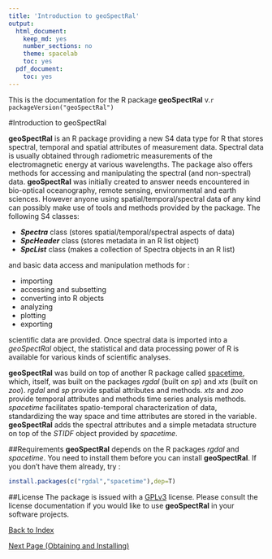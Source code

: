```yaml
---
title: 'Introduction to geoSpectRal'
output:
  html_document:
    keep_md: yes
    number_sections: no
    theme: spacelab
    toc: yes
  pdf_document:
    toc: yes
---
```



This is the documentation for the R package **geoSpectRal** v.`r packageVersion("geoSpectRal")`


#Introduction to geoSpectRal

**geoSpectRal** is an R package providing a new S4 data type for R that stores spectral, temporal and spatial attributes of measurement data.  Spectral data is usually obtained through radiometric measurements of the electromagnetic energy at various wavelengths. The package also offers methods for accessing and manipulating the spectral (and non-spectral) data. **geoSpectRal** was initially created to answer needs encountered in bio-optical oceanography, remote sensing, environmental and earth sciences. However anyone using spatial/temporal/spectral data of any kind can possibly make use of tools and methods provided by the package. The following S4 classes:

* **_Spectra_** class (stores spatial/temporal/spectral aspects of data)
* **_SpcHeader_** class (stores metadata in an R list object)
* **_SpcList_** class (makes a collection of Spectra objects in an R list)

and basic data access and manipulation methods for :

+ importing 
+ accessing and subsetting
+ converting into R objects
+ analyzing
+ plotting
+ exporting

scientific data are provided. Once spectral data is imported into a *geoSpectRal* object, the  statistical and data processing power of R is available for various kinds of scientific analyses. 

**geoSpectRal** was build on top of another R package called [spacetime](http://cran.r-project.org/web/packages/spacetime/index.html), which, itself, was built on the packages *rgdal* (built on *sp*) and *xts* (built on *zoo*). *rgdal* and *sp* provide spatial attributes and methods. *xts* and *zoo* provide temporal attributes and methods time series analysis methods. *spacetime* facilitates spatio-temporal characterization of data, standardizing the way space and time attributes are stored in the variable. **geoSpectRal** adds the spectral attributes and a simple metadata structure on top of the *STIDF* object provided by *spacetime*.

##Requirements
**geoSpectRal** depends on the R packages *rgdal* and *spacetime*. You need to install them before you can install **geoSpectRal**. If you don't have them already, try :
```r
install.packages(c("rgdal","spacetime"),dep=T)
```

##License
The package is issued with a [GPLv3](http://www.gnu.org/copyleft/gpl.html) license. Please consult the license documentation if you would like to use **geoSpectRal** in your software projects.

[Back to Index](http://pranageo.com/geospectral/geospectral-tutorial)

[Next Page (Obtaining and Installing)](../Obtaining_and_Installing/Obtaining_and_Installing.html)